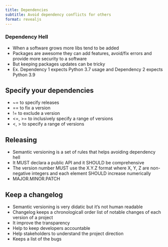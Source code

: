 ```yaml
---
title: Dependencies
subtitle: Avoid dependency conflicts for others
format: revealjs
---
```


### Dependency Hell

- When a software grows more libs tend to be added
- Packages are awesome they can add features, avoid/fix errors and provide more security to a software
- But keeping packages updates can be tricky
- Ex. Dependency 1 expects Python 3.7 usage and Dependency 2 expects Python 3.9

## Specify your dependencies

- ~= to specify releases
- == to fix a version
- != to exclude a version
- <=, >= to inclusively specify a range of versions
- <, > to specify a range of versions

## Releasing

- Semantic versioning is a set of rules that helps avoiding dependency hell
- It MUST declara a public API and it SHOULD be comprehensive 
- The version number MUST use the X.Y.Z format where X, Y, Z are 
non-negative integers and each element SHOULD increase numerically
- MAJOR.MINOR.PATCH

## Keep a changelog {.smaller}

- Semantic versioning is very didatic but it's not human readable
- Changelog keeps a chronologicall order list of notable changes of 
each version of a project
- It improve the transparency
- Help to keep developers accountable
- Help stakeholders to understand the project direction
- Keeps a list of the bugs
